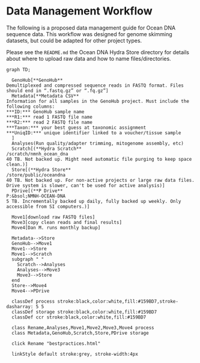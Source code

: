# Data Management Workflow

The following is a proposed data management guide for Ocean DNA sequence data. This workflow was designed for genome skimming datasets, but could be adapted for other project types. 

::: {.callout-important}
Please see the `README.md` the Ocean DNA Hydra Store directory for details about where to upload raw data and how to name files/directories.
:::

```mermaid
graph TD;

  GenoHub[**GenoHub**
Demultiplexed and compressed sequence reads in FASTQ format. Files should end in “.fastq.gz” or “.fq.gz”]
  Metadata[**Metadata CSV**
Information for all samples in the GenoHub project. Must include the following columns:
***ID:*** GenoHub sample name
***R1:*** read 1 FASTQ file name
***R2:*** read 2 FASTQ file name
***Taxon:*** your best guess at taxonomic assignment
***UniqID:*** unique identifier linked to a voucher/tissue sample
  ]
  Analyses(Run quality/adapter trimming, mitogenome assembly, etc)
  Scratch[(**Hydra Scratch**
/scratch/nmnh_ocean_dna
40 TB. Not backed up. Might need automatic file purging to keep space clean.)]
  Store[(**Hydra Store**
/store/public/oceandna
40 TB. Not backed up. For non-active projects or large raw data files. Drive system is slower, can't be used for active analysis)]
  PDrive[(**P Drive**
P:&bsol;NMNH-OCEAN-DNA
5 TB. Incrementally backed up daily, fully backed up weekly. Only accessible from SI computers.)]
  
  Move1[download raw FASTQ files]  
  Move3[copy clean reads and final results]
  Move4[Dan M. runs monthly backup]

  Metadata-->Store
  GenoHub-->Move1
  Move1-->Store
  Move1-->Scratch
  subgraph " "
    Scratch-->Analyses
    Analyses-->Move3
    Move3-->Store
  end
  Store-->Move4
  Move4-->PDrive

  classDef process stroke:black,color:white,fill:#159BD7,stroke-dasharray: 5 5
  classDef storage stroke:black,color:white,fill:#159BD7
  classDef ccr stroke:black,color:white,fill:#159BD7

  class Rename,Analyses,Move1,Move2,Move3,Move4 process
  class Metadata,GenoHub,Scratch,Store,PDrive storage

  click Rename "bestpractices.html"

  linkStyle default stroke:grey, stroke-width:4px

```

